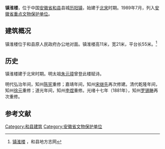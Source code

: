 '''镇淮楼'''，位于中国[[安徽省|安徽省]][[和县|和县]]县城[[历阳镇|历阳镇]]，始建于[[北宋|北宋]]时期。1989年7月，列入[[安徽省文物保护单位|安徽省重点文物保护单位]]。

== 建筑概况 ==
镇淮楼位于和县原人民政府办公地对面。镇淮楼高11米，宽21米，平台长55米。<ref>[http://dfz.hx.gov.cn/fjms/ShowArticle.asp?ArticleID=256 镇淮楼] {{webarchive|url=https://web.archive.org/web/20141111043859/http://dfz.hx.gov.cn/fjms/ShowArticle.asp?ArticleID=256 |date=2014-11-11 }}，和县地方志网</ref>

== 历史 ==
镇淮楼建于北宋时期。明太祖[[朱元璋|朱元璋]]曾登此楼赋诗。

明代弘治年间，知州[[陈宪|陈宪]]重修；嘉靖年间，知州[[宋继先|宋继先]]再次修建。清代乾隆年间，知州[[徐元|徐元]]重修；道光年间，知州[[李煜|李煜]]重修。光绪十七年（1881年），知州[[罗锡畴|罗锡畴]]再次重修。

==参考文献==
{{reflist}}

[[Category:和县建筑|Category:和县建筑]]
[[Category:安徽省文物保护单位|Category:安徽省文物保护单位]]